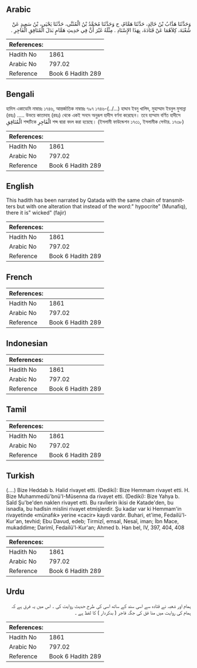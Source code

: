## Arabic


<div dir="rtl" lang="ar" style={{fontSize:'larger',backgroundColor:'#f8f9fa',padding:20}}>
وَحَدَّثَنَا هَدَّابُ بْنُ خَالِدٍ، حَدَّثَنَا هَمَّامٌ، ح وَحَدَّثَنَا مُحَمَّدُ بْنُ الْمُثَنَّى، حَدَّثَنَا يَحْيَى، بْنُ سَعِيدٍ عَنْ شُعْبَةَ، كِلاَهُمَا عَنْ قَتَادَةَ، بِهَذَا الإِسْنَادِ ‏.‏ مِثْلَهُ غَيْرَ أَنَّ فِي حَدِيثِ هَمَّامٍ بَدَلَ الْمُنَافِقِ الْفَاجِرِ ‏.‏
</div>
<div style={{backgroundColor:'#f8f9fa',padding:20, marginBottom: 10}}><table> <thead> <tr> <th>References:</th> <th></th> </tr> </thead> <tbody><tr><td>Hadith No</td><td>1861</td></tr><tr><td>Arabic No</td><td>797.02</td></tr><tr><td>Reference</td><td>Book 6 Hadith 289</td></tr></tbody></table></div>

## Bengali


<div dir="ltr" lang="bn" style={{fontSize:'larger',backgroundColor:'#f8f9fa',padding:20}}>
হাদিস একাডেমি নাম্বারঃ ১৭৪৬, আন্তর্জাতিক নাম্বারঃ ৭৯৭ ১৭৪৬-(../...) হাদ্দাব ইবনু খালিদ, মুহাম্মাদ ইবনুল মুসান্না (রহঃ) ..... উভয়ে কাতাদাহ (রহঃ) থেকে একই সনদে অনুরূপ হাদীস বর্ণনা করেছেন। তবে হাম্মাম বর্ণিত হাদীসে الْمُنَافِقِ শব্দটিকে الْفَاجِرِ শব্দ দ্বারা বদল করা হয়েছে। (ইসলামী ফাউন্ডেশন ১৭৩১, ইসলামীক সেন্টার. ১৭৩৮)
</div>
<div style={{backgroundColor:'#f8f9fa',padding:20, marginBottom: 10}}><table> <thead> <tr> <th>References:</th> <th></th> </tr> </thead> <tbody><tr><td>Hadith No</td><td>1861</td></tr><tr><td>Arabic No</td><td>797.02</td></tr><tr><td>Reference</td><td>Book 6 Hadith 289</td></tr></tbody></table></div>

## English


<div dir="ltr" lang="en" style={{fontSize:'larger',backgroundColor:'#f8f9fa',padding:20}}>
This hadith has been narrated by Qatada with the same chain of transmitters but with one alteration that instead of the word:" hypocrite" (Munafiq), there it is" wicked" (fajir)
</div>
<div style={{backgroundColor:'#f8f9fa',padding:20, marginBottom: 10}}><table> <thead> <tr> <th>References:</th> <th></th> </tr> </thead> <tbody><tr><td>Hadith No</td><td>1861</td></tr><tr><td>Arabic No</td><td>797.02</td></tr><tr><td>Reference</td><td>Book 6 Hadith 289</td></tr></tbody></table></div>

## French


<div dir="ltr" lang="fr" style={{fontSize:'larger',backgroundColor:'#f8f9fa',padding:20}}>

</div>
<div style={{backgroundColor:'#f8f9fa',padding:20, marginBottom: 10}}><table> <thead> <tr> <th>References:</th> <th></th> </tr> </thead> <tbody><tr><td>Hadith No</td><td>1861</td></tr><tr><td>Arabic No</td><td>797.02</td></tr><tr><td>Reference</td><td>Book 6 Hadith 289</td></tr></tbody></table></div>

## Indonesian


<div dir="ltr" lang="id" style={{fontSize:'larger',backgroundColor:'#f8f9fa',padding:20}}>

</div>
<div style={{backgroundColor:'#f8f9fa',padding:20, marginBottom: 10}}><table> <thead> <tr> <th>References:</th> <th></th> </tr> </thead> <tbody><tr><td>Hadith No</td><td>1861</td></tr><tr><td>Arabic No</td><td>797.02</td></tr><tr><td>Reference</td><td>Book 6 Hadith 289</td></tr></tbody></table></div>

## Tamil


<div dir="ltr" lang="ta" style={{fontSize:'larger',backgroundColor:'#f8f9fa',padding:20}}>

</div>
<div style={{backgroundColor:'#f8f9fa',padding:20, marginBottom: 10}}><table> <thead> <tr> <th>References:</th> <th></th> </tr> </thead> <tbody><tr><td>Hadith No</td><td>1861</td></tr><tr><td>Arabic No</td><td>797.02</td></tr><tr><td>Reference</td><td>Book 6 Hadith 289</td></tr></tbody></table></div>

## Turkish


<div dir="ltr" lang="tr" style={{fontSize:'larger',backgroundColor:'#f8f9fa',padding:20}}>
(….) Bize Heddab b. Halid rivayet etti. (Dediki): Bize Hemmam rivayet etti. H. Bize Muhammedü'bnü'I-Müsenna da rivayet etti. (Dediki): Bize Yahya b. Saîd Şu'be'den naklen rivayet etti. Bu ravîlerin ikisi de Katade'den, bu isnadla, bu hadîsin mislini rivayet etmişlerdir. Şu kadar var ki Hemmam'in rivayetinde «münafık» yerine «cacir» kaydı vardır. Buhari, et'ime, Fedailü'l-Kur'an, tevhid; Ebu Davud, edeb; Tirmizî, emsal, Nesaî, iman; İbn Mace, mukaddime; Darimî, Fedailü'l-Kur'an; Ahmed b. Han bel, IV, 397, 404, 408
</div>
<div style={{backgroundColor:'#f8f9fa',padding:20, marginBottom: 10}}><table> <thead> <tr> <th>References:</th> <th></th> </tr> </thead> <tbody><tr><td>Hadith No</td><td>1861</td></tr><tr><td>Arabic No</td><td>797.02</td></tr><tr><td>Reference</td><td>Book 6 Hadith 289</td></tr></tbody></table></div>

## Urdu


<div dir="rtl" lang="ur" style={{fontSize:'larger',backgroundColor:'#f8f9fa',padding:20}}>
ہمام اور شعبہ نے قتادہ سے اسی سند کے ساتھ اسی کی طرح حدیث روایت کی ۔ اس میں یہ فرق ہے کہ ہمام کی روایت میں منا فق کی جگہ فاجر ( بدکردار ) کا لفظ ہے ۔
</div>
<div style={{backgroundColor:'#f8f9fa',padding:20, marginBottom: 10}}><table> <thead> <tr> <th>References:</th> <th></th> </tr> </thead> <tbody><tr><td>Hadith No</td><td>1861</td></tr><tr><td>Arabic No</td><td>797.02</td></tr><tr><td>Reference</td><td>Book 6 Hadith 289</td></tr></tbody></table></div>
